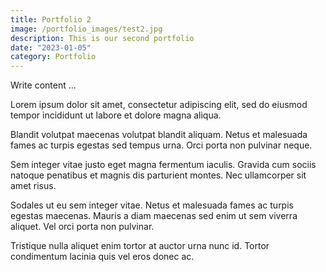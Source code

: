 ```yaml
---
title: Portfolio 2
image: /portfolio_images/test2.jpg
description: This is our second portfolio
date: "2023-01-05"
category: Portfolio
---
```


Write content ...

Lorem ipsum dolor sit amet, consectetur adipiscing elit, sed do eiusmod tempor incididunt ut labore et dolore magna aliqua. 

Blandit volutpat maecenas volutpat blandit aliquam. Netus et malesuada fames ac turpis egestas sed tempus urna. Orci porta non pulvinar neque. 

Sem integer vitae justo eget magna fermentum iaculis. Gravida cum sociis natoque penatibus et magnis dis parturient montes. Nec ullamcorper sit amet risus. 

Sodales ut eu sem integer vitae. Netus et malesuada fames ac turpis egestas maecenas. Mauris a diam maecenas sed enim ut sem viverra aliquet. Vel orci porta non pulvinar.

Tristique nulla aliquet enim tortor at auctor urna nunc id. Tortor condimentum lacinia quis vel eros donec ac.